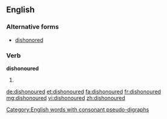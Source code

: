==English==

===Alternative forms===
* [[dishonored]]

===Verb===
'''dishonoured'''

# {{en-past of|dishonour}}

[[Category:English words with consonant pseudo-digraphs]]

[[de:dishonoured]]
[[et:dishonoured]]
[[fa:dishonoured]]
[[fr:dishonoured]]
[[mg:dishonoured]]
[[vi:dishonoured]]
[[zh:dishonoured]]